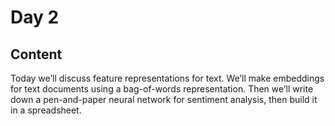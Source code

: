# Day 2

## Content

Today we'll discuss feature representations for text. We'll make embeddings for text documents using a bag-of-words representation. Then we'll write down a pen-and-paper neural network for sentiment analysis, then build it in a spreadsheet.


